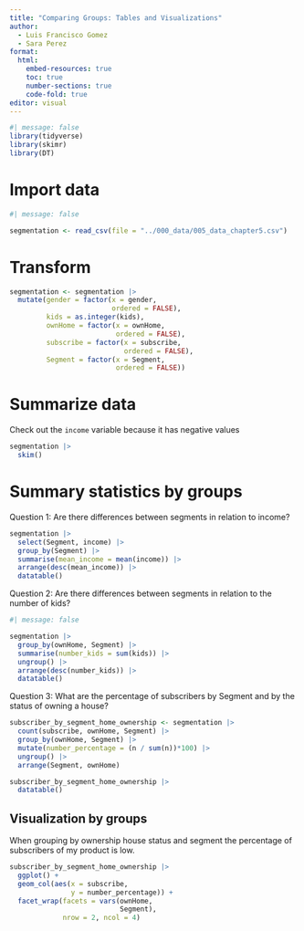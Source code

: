---
title: "Comparing Groups: Tables and Visualizations"
author: 
  - Luis Francisco Gomez
  - Sara Perez
format: 
  html:
    embed-resources: true
    toc: true
    number-sections: true
    code-fold: true
editor: visual
---

```{r}
#| message: false
library(tidyverse)
library(skimr)
library(DT)
```

# Import data

```{r}
#| message: false

segmentation <- read_csv(file = "../000_data/005_data_chapter5.csv")
```

# Transform

```{r}
segmentation <- segmentation |> 
  mutate(gender = factor(x = gender,
                         ordered = FALSE),
         kids = as.integer(kids),
         ownHome = factor(x = ownHome,
                          ordered = FALSE),
         subscribe = factor(x = subscribe,
                            ordered = FALSE),
         Segment = factor(x = Segment,
                          ordered = FALSE))
```

# Summarize data

Check out the `income` variable because it has negative values

```{r}
segmentation |> 
  skim()
```

# Summary statistics by groups

Question 1: Are there differences between segments in relation to income?

```{r}
segmentation |> 
  select(Segment, income) |> 
  group_by(Segment) |> 
  summarise(mean_income = mean(income)) |> 
  arrange(desc(mean_income)) |> 
  datatable()
```

Question 2: Are there differences between segments in relation to the number of kids?

```{r}
#| message: false

segmentation |> 
  group_by(ownHome, Segment) |> 
  summarise(number_kids = sum(kids)) |> 
  ungroup() |> 
  arrange(desc(number_kids)) |> 
  datatable()
```

Question 3: What are the percentage of subscribers by Segment and by the status of owning a house?

```{r}
subscriber_by_segment_home_ownership <- segmentation |> 
  count(subscribe, ownHome, Segment) |> 
  group_by(ownHome, Segment) |> 
  mutate(number_percentage = (n / sum(n))*100) |> 
  ungroup() |> 
  arrange(Segment, ownHome)

subscriber_by_segment_home_ownership |> 
  datatable()
```

## Visualization by groups

When grouping by ownership house status and segment the percentage of subscribers of my product is low.

```{r}
subscriber_by_segment_home_ownership |> 
  ggplot() +
  geom_col(aes(x = subscribe, 
               y = number_percentage)) +
  facet_wrap(facets = vars(ownHome, 
                           Segment), 
             nrow = 2, ncol = 4)
```

